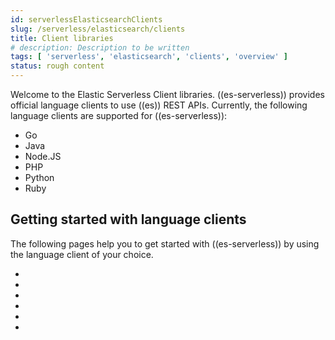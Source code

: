 ```yaml
---
id: serverlessElasticsearchClients
slug: /serverless/elasticsearch/clients
title: Client libraries
# description: Description to be written
tags: [ 'serverless', 'elasticsearch', 'clients', 'overview' ]
status: rough content
---
```



<InReview />

Welcome to the Elastic Serverless Client libraries. ((es-serverless)) provides 
official language clients to use ((es)) REST APIs. Currently, the following 
language clients are supported for ((es-serverless)):
* Go
* Java
* Node.JS
* PHP 
* Python
* Ruby

## Getting started with language clients

The following pages help you to get started with ((es-serverless)) by using the 
language client of your choice.

* <DocLink id="serverlessElasticsearchPythonGettingStarted" />
* <DocLink id="serverlessElasticsearchNodejsGettingStarted" />
* <DocLink id="serverlessElasticsearchPhpGettingStarted" />
* <DocLink id="serverlessElasticsearchGoGettingStarted" />
* <DocLink id="serverlessElasticsearchRubyGettingStarted" />
* <DocLink id="serverlessElasticsearchJavaGettingStarted" />
